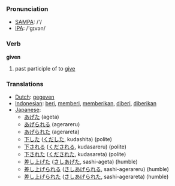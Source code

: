 === Pronunciation ===
*[[w:SAMPA|SAMPA]]: /'/
*[[w:IPA|IPA]]: /'gɪvən/

=== Verb ===

'''given'''

# past participle of to [[give]]

=== Translations ===
*[[Dutch]]: [[gegeven]]
*[[Indonesian]]: [[beri]], [[beri|memberi]], [[beri|memberikan]], [[beri|diberi]], [[beri|diberikan]]
*[[Japanese]]:
** [[あげた]] (ageta)
** [[あげられる]] (agerareru)
** [[あげられた]] (agerareta)
** [[下した]] ([[くだした]], kudashita) (polite)
** [[下される]] ([[くだされる]], kudasareru) (polite)
** [[下された]] ([[くだされた]], kudasareta) (polite)
** [[差し上げた]] ([[さしあげた]], sashi-ageta) (humble)
** [[差し上げられる]] ([[さしあげられる]], sashi-agerareru) (humble)
** [[差し上げられた]] ([[さしあげられた]], sashi-agerareta) (humble)